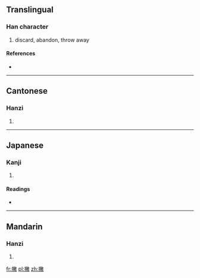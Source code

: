 ==Translingual==

===Han character===
{{Han char|rn=64|rad=手|as=12|sn=15|four=5804<sub>0</sub>|canj=手火月大 (QFBK)}}

# discard, abandon, throw away

====References====
* {{Han ref|kx=0453.220|dkj=12678|dj=0803.050|hdz=31945.050|uh=6487|ud=25735|bh=BA4A|bd=47690}}

----

==Cantonese==

===Hanzi===
{{yue-hanzi|jyut=|y=pit3}}

# {{defn|lang=yue|sort=手12}}

----

==Japanese==

===Kanji===
{{ja-kanji|grade=|rs=手12}}

# {{defn|lang=ja|sort=手12}}

====Readings====
* {{ja-readings|on=[[へつ]] (hetsu), [[へち]] (hechi), [[へい]] (hei)|kun=[[ぬぐう]] (nuguu)}}

----

==Mandarin==

===Hanzi===
{{cmn-hanzi|pin=[[piē]] ([[pie1]]), [[piě]] ([[pie3]])|wg=p'ieh<sup>1</sup>, p'ieh<sup>3</sup>}}

# {{defn|lang=cmn|sort=手12}}

[[fr:撇]]
[[pl:撇]]
[[zh:撇]]